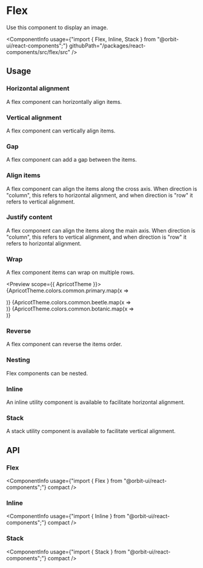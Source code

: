 
<Meta
    title="Components/Flex"
    id="flex"
/>

# Flex

<Tagline>Use this component to display an image.</Tagline>

<ComponentInfo
    usage={"import { Flex, Inline, Stack } from \"@orbit-ui/react-components\";"}
    githubPath="/packages/react-components/src/flex/src"
/>

## Usage

### Horizontal alignment

A flex component can horizontally align items.

<Preview>
    <Story name="horizontal">
        <Flex direction="row">
            <Div backgroundColor="primary-5" width={12} height={12} />
            <Div backgroundColor="beetle-5" width={12} height={12} />
            <Div backgroundColor="botanic-5" width={12} height={12} />
        </Flex>
    </Story>
</Preview>

### Vertical alignment

A flex component can vertically align items.

<Preview>
    <Story name="vertical">
        <Flex direction="column">
            <Div backgroundColor="primary-5" width={12} height={12} />
            <Div backgroundColor="beetle-5" width={12} height={12} />
            <Div backgroundColor="botanic-5" width={12} height={12} />
        </Flex>
    </Story>
</Preview>

### Gap

A flex component can add a gap between the items.

<Preview>
    <Story name="gap">
        <Flex direction="row" gap={2}>
            <Div backgroundColor="primary-5" width={12} height={12} />
            <Div backgroundColor="beetle-5" width={12} height={12} />
            <Div backgroundColor="botanic-5" width={12} height={12} />
        </Flex>
    </Story>
</Preview>

### Align items

A flex component can align the items along the cross axis. When direction is "column", this refers to horizontal alignment, and when direction is "row" it refers to vertical alignment.

<Preview>
    <Story name="align items">
        <Flex alignItems="center" direction="column" gap={2}>
            <Div backgroundColor="primary-5" width={12} height={12} />
            <Div backgroundColor="beetle-5" width={12} height={12} />
            <Div backgroundColor="botanic-5" width={12} height={12} />
        </Flex>
    </Story>
</Preview>

### Justify content

A flex component can align the items along the main axis. When direction is "column", this refers to vertical alignment, and when direction is "row" it refers to horizontal alignment.

<Preview>
    <Story name="justify content">
        <Flex justifyContent="center" gap={2}>
            <Div backgroundColor="primary-5" width={12} height={12} />
            <Div backgroundColor="beetle-5" width={12} height={12} />
            <Div backgroundColor="botanic-5" width={12} height={12} />
        </Flex>
    </Story>
</Preview>

### Wrap

A flex component items can wrap on multiple rows.

<Preview scope={{ ApricotTheme }}>
    <Story name="wrap">
        <Flex wrap="wrap" gap={1} width="440px">
            {ApricotTheme.colors.common.primary.map(x => <Div backgroundColor={x} width={8} height={8} key={x} />)}
            {ApricotTheme.colors.common.beetle.map(x => <Div backgroundColor={x} width={8} height={8} key={x} />)}
            {ApricotTheme.colors.common.botanic.map(x => <Div backgroundColor={x} width={8} height={8} key={x} />)}
        </Flex>
    </Story>
</Preview>

### Reverse

A flex component can reverse the items order.

<Preview>
    <Story name="reverse">
        <Flex reverse gap={2}>
            <Div backgroundColor="primary-5" width={12} height={12} />
            <Div backgroundColor="beetle-5" width={12} height={12} />
            <Div backgroundColor="botanic-5" width={12} height={12} />
        </Flex>
    </Story>
</Preview>

### Nesting

Flex components can be nested.

<Preview>
    <Story name="nesting">
        <Flex gap={6}>
            <Flex gap={2}>
                <Div backgroundColor="primary-5" width={12} height={12} />
                <Div backgroundColor="primary-5" width={12} height={12} />
            </Flex>
            <Flex direction="column" gap={2}>
                <Div backgroundColor="beetle-5" width={12} height={12} />
                <Div backgroundColor="beetle-5" width={12} height={12} />
            </Flex>
            <Flex gap={2}>
                <Div backgroundColor="botanic-5" width={12} height={12} />
                <Div backgroundColor="botanic-5" width={12} height={12} />
            </Flex>
        </Flex>
    </Story>
</Preview>

### Inline

An inline utility component is available to facilitate horizontal alignment.

<Preview>
    <Story name="inline">
        <Inline>
            <Div backgroundColor="primary-5" width={12} height={12} />
            <Div backgroundColor="beetle-5" width={12} height={12} />
            <Div backgroundColor="botanic-5" width={12} height={12} />
        </Inline>
    </Story>
</Preview>

### Stack

A stack utility component is available to facilitate vertical alignment.

<Preview>
    <Story name="stack">
        <Stack>
            <Div backgroundColor="primary-5" width={12} height={12} />
            <Div backgroundColor="beetle-5" width={12} height={12} />
            <Div backgroundColor="botanic-5" width={12} height={12} />
        </Stack>
    </Story>
</Preview>

## API

### Flex

<ComponentInfo
    usage={"import { Flex } from \"@orbit-ui/react-components\";"}
    compact
/>

<ArgsTable of={InnerFlex} sort="alpha" />

### Inline

<ComponentInfo
    usage={"import { Inline } from \"@orbit-ui/react-components\";"}
    compact
/>

<ArgsTable of={InnerInline} sort="alpha" />

### Stack

<ComponentInfo
    usage={"import { Stack } from \"@orbit-ui/react-components\";"}
    compact
/>

<ArgsTable of={InnerStack} sort="alpha" />
